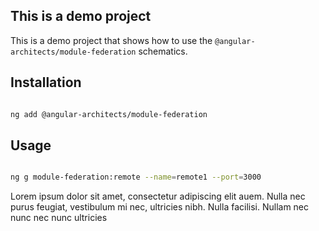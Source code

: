## This is a demo project

This is a demo project that shows how to use the `@angular-architects/module-federation` schematics.

## Installation

```bash

ng add @angular-architects/module-federation

```

## Usage

```bash

ng g module-federation:remote --name=remote1 --port=3000

```

Lorem ipsum dolor sit amet, consectetur adipiscing elit
auem. Nulla nec purus feugiat, vestibulum mi nec, ultricies
nibh. Nulla facilisi. Nullam nec nunc nec nunc ultricies
